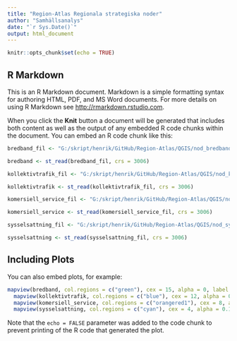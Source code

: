 ```yaml
---
title: "Region-Atlas Regionala strategiska noder"
author: "Samhällsanalys"
date: "`r Sys.Date()`"
output: html_document
---
```


```r
knitr::opts_chunk$set(echo = TRUE)
```

## R Markdown

This is an R Markdown document. Markdown is a simple formatting syntax for authoring HTML, PDF, and MS Word documents. For more details on using R Markdown see <http://rmarkdown.rstudio.com>.

When you click the **Knit** button a document will be generated that includes both content as well as the output of any embedded R code chunks within the document. You can embed an R code chunk like this:

```r
bredband_fil <- "G:/skript/henrik/GitHub/Region-Atlas/QGIS/nod_bredband.gpkg"

bredband <- st_read(bredband_fil, crs = 3006)

kollektivtrafik_fil <- "G:/skript/henrik/GitHub/Region-Atlas/QGIS/nod_kollektivtrafik.gpkg"

kollektivtrafik <- st_read(kollektivtrafik_fil, crs = 3006)

komersiell_service_fil <- "G:/skript/henrik/GitHub/Region-Atlas/QGIS/nod_komersiell_service.gpkg"

komersiell_service <- st_read(komersiell_service_fil, crs = 3006)

sysselsattning_fil <- "G:/skript/henrik/GitHub/Region-Atlas/QGIS/nod_sysselsattning.gpkg"

sysselsattning <- st_read(sysselsattning_fil, crs = 3006)
```

## Including Plots

You can also embed plots, for example:

```r
mapview(bredband, col.regions = c("green"), cex = 15, alpha = 0, label = "perc_hom_pass")+
  mapview(kollektivtrafik, col.regions = c("blue"), cex = 12, alpha = 0)+
  mapview(komersiell_service, col.regions = c("orangered1"), cex = 8, alpha = 0)+
  mapview(sysselsattning, col.regions = c("cyan"), cex = 4, alpha = 0.1)
```

Note that the `echo = FALSE` parameter was added to the code chunk to prevent printing of the R code that generated the plot.
